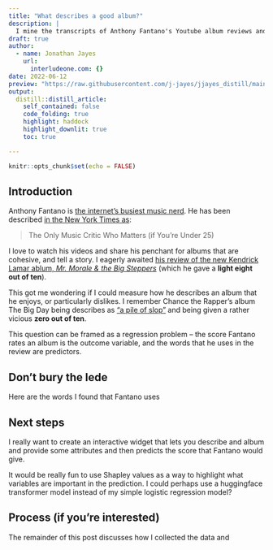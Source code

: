 ```yaml
---
title: "What describes a good album?"
description: |
  I mine the transcripts of Anthony Fantano's Youtube album reviews and use penalized regression to discover the words associated with particularly high and low scoring albums.
draft: true
author:
  - name: Jonathan Jayes
    url:
      interludeone.com: {}
date: 2022-06-12
preview: "https://raw.githubusercontent.com/j-jayes/jjayes_distill/main/_posts/2022-06-01-linkedin-style-about-info/images/gt_educ.PNG"
output:
  distill::distill_article:
    self_contained: false
    code_folding: true
    highlight: haddock
    highlight_downlit: true
    toc: true

---
```



```r
knitr::opts_chunk$set(echo = FALSE)
```


## Introduction

Anthony Fantano is [the internet's busiest music nerd](https://www.youtube.com/watch?v=SCLwyNT25bU). He has been described [in the New York Times as](https://www.nytimes.com/2020/09/30/arts/music/anthony-fantano-the-needle-drop.html):

<blockquote>

The Only Music Critic Who Matters (if You’re Under 25)

</blockquote>

I love to watch his videos and share his penchant for albums that are cohesive, and tell a story. I eagerly awaited [his review of the new Kendrick Lamar ablum, *Mr. Morale & the Big Steppers*](https://www.youtube.com/watch?v=gHQE7tULx6c) (which he gave a **light eight out of ten**).

This got me wondering if I could measure how he describes an album that he enjoys, or particularly dislikes. I remember Chance the Rapper's album The Big Day being describes as ["a pile of slop"](https://www.youtube.com/watch?v=RjriHA-MLPg) and being given a rather vicious **zero out of ten**.

This question can be framed as a regression problem -- the score Fantano rates an album is the outcome variable, and the words that he uses in the review are predictors.

## Don't bury the lede

Here are the words I found that Fantano uses 


## Next steps

I really want to create an interactive widget that lets you describe and album and provide some attributes and then predicts the score that Fantano would give.

It would be really fun to use Shapley values as a way to highlight what variables are important in the prediction. I could perhaps use a huggingface transformer model instead of my simple logistic regression model?

## Process (if you're interested)

The remainder of this post discusses how I collected the data and 
